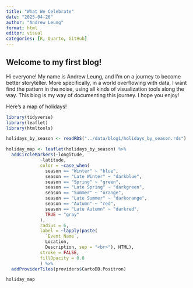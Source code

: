 ```yaml
---
title: "What We Celebrate"
date: "2025-04-26"
author: "Andrew Leung"
format: html
editor: visual
categories: [R, Quarto, GitHub]
---
```


## Welcome to my first blog!

Hi everyone! My name is Andrew Leung, and I'm on a journey to become better storyteller. More specifically, in a world overflowing with data, I want find the pattern in the noise, using all kinds of visualization tools along the way. This blog is my way of documenting this journey. I hope you enjoy!

Here's a map of holidays!

```r
library(tidyverse)     
library(leaflet)   
library(htmltools) 
```

```r
holidays_by_season <- readRDS("../data/blog1/holidays_by_season.rds")

holiday_map <- leaflet(holidays_by_season) %>% 
  addCircleMarkers(~longitude, 
             ~latitude,
             color = ~case_when(
               season == "Winter" ~ "blue",
               season == "Late Winter" ~ "darkblue",
               season == "Spring" ~ "green",
               season == "Late Spring" ~ "darkgreen",
               season == "Summer" ~ "orange",
               season == "Late Summer" ~ "darkorange",
               season == "Autumn" ~ "red",
               season == "Late Autumn" ~ "darkred",
               TRUE ~ "gray"
             ),
             radius = 6,
             label = ~lapply(paste(
               `Event Name`, 
               Location, 
               Description, sep = "<br>"), HTML),
             stroke = FALSE,
             fillOpacity = 0.8
             ) %>% 
  addProviderTiles(providers$CartoDB.Positron)

holiday_map
```
